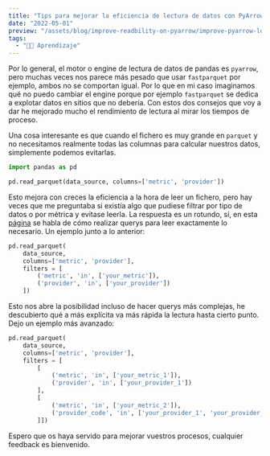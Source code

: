 ```yaml
---
title: "Tips para mejorar la eficiencia de lectura de datos con PyArrow"
date: "2022-05-01"
preview: "/assets/blog/improve-readbility-on-pyarrow/improve-pyarrow-logo.webp"
tags:
  - "👨‍💻 Aprendizaje"
---
```


Por lo general, el motor o engine de lectura de datos de pandas es `pyarrow`,
pero muchas veces nos parece más pesado que usar `fastparquet` por ejemplo,
ambos no se comportan igual. Por lo que en mi caso imaginamos qué no puedo
cambiar el engine porque por ejemplo `fastparquet` se dedica a explotar datos en
sitios que no debería. Con estos dos consejos que voy a dar he mejorado mucho el
rendimiento de lectura al mirar los tiempos de proceso.

Una cosa interesante es que cuando el fichero es muy grande en `parquet` y no
necesitamos realmente todas las columnas para calcular nuestros datos,
simplemente podemos evitarlas.

```python
import pandas as pd

pd.read_parquet(data_source, columns=['metric', 'provider'])
```

Esto mejora con creces la eficiencia a la hora de leer un fichero, pero hay
veces que me preguntaba si existía algo que pudiese filtrar por tipo de datos o
por métrica y evitase leerla. La respuesta es un rotundo, sí, en esta
[página](https://enpiar.com/arrow-site/docs/python/generated/pyarrow.parquet.read_table.html)
se habla de cómo realizar querys para leer exactamente lo necesario. Un ejemplo
junto a lo anterior:

```python
pd.read_parquet(
    data_source,
    columns=['metric', 'provider'],
    filters = [
        ('metric', 'in', ['your_metric']),
        ('provider', 'in', ['your_provider'])
    ])
```

Esto nos abre la posibilidad incluso de hacer querys más complejas, he
descubierto qué a más explícita va más rápida la lectura hasta cierto punto.
Dejo un ejemplo más avanzado:

```python
pd.read_parquet(
    data_source,
    columns=['metric', 'provider'],
    filters = [
        [
            ('metric', 'in', ['your_metric_1']),
            ('provider', 'in', ['your_provider_1'])
        ],
        [
            ('metric', 'in', ['your_metric_2']),
            ('provider_code', 'in', ['your_provider_1', 'your_provider_2', 'your_provider_3'])
        ]])
```

Espero que os haya servido para mejorar vuestros procesos, cualquier feedback es
bienvenido.
